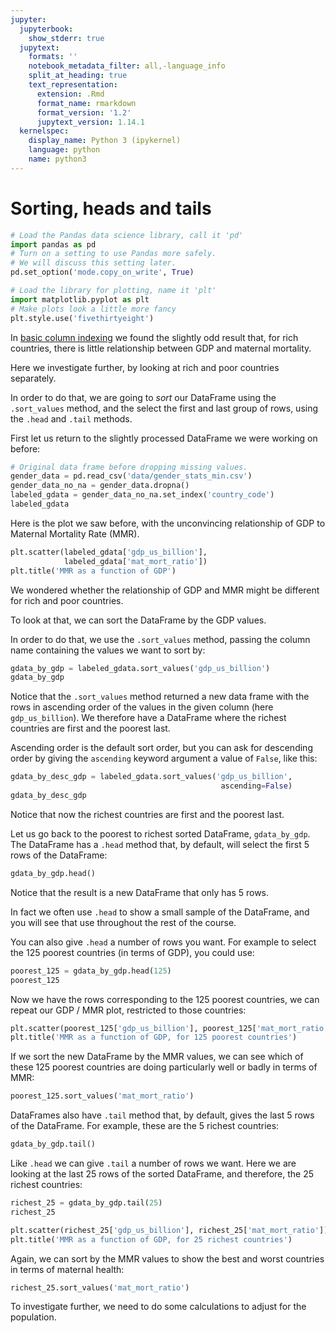 ```yaml
---
jupyter:
  jupyterbook:
    show_stderr: true
  jupytext:
    formats: ''
    notebook_metadata_filter: all,-language_info
    split_at_heading: true
    text_representation:
      extension: .Rmd
      format_name: rmarkdown
      format_version: '1.2'
      jupytext_version: 1.14.1
  kernelspec:
    display_name: Python 3 (ipykernel)
    language: python
    name: python3
---
```


# Sorting, heads and tails

```python
# Load the Pandas data science library, call it 'pd'
import pandas as pd
# Turn on a setting to use Pandas more safely.
# We will discuss this setting later.
pd.set_option('mode.copy_on_write', True)

# Load the library for plotting, name it 'plt'
import matplotlib.pyplot as plt
# Make plots look a little more fancy
plt.style.use('fivethirtyeight')
```

In [basic column indexing](df_basic_col_indexing.Rmd) we found the slightly odd
result that, for rich countries, there is little relationship between GDP and
maternal mortality.

Here we investigate further, by looking at rich and poor countries separately.

In order to do that, we are going to *sort* our DataFrame using the
`.sort_values` method, and the select the first and last group of rows, using
the `.head` and `.tail` methods.

First let us return to the slightly processed DataFrame we were working on before:

```python
# Original data frame before dropping missing values.
gender_data = pd.read_csv('data/gender_stats_min.csv')
gender_data_no_na = gender_data.dropna()
labeled_gdata = gender_data_no_na.set_index('country_code')
labeled_gdata
```

Here is the plot we saw before, with the unconvincing relationship of GDP to
Maternal Mortality Rate (MMR).

```python
plt.scatter(labeled_gdata['gdp_us_billion'],
            labeled_gdata['mat_mort_ratio'])
plt.title('MMR as a function of GDP')
```

We wondered whether the relationship of GDP and MMR might be different for rich and poor countries.

To look at that, we can sort the DataFrame by the GDP values.

In order to do that, we use the `.sort_values` method, passing the column name containing the values we want to sort by:

```python
gdata_by_gdp = labeled_gdata.sort_values('gdp_us_billion')
gdata_by_gdp
```

Notice that the `.sort_values` method returned a new data frame with the rows
in ascending order of the values in the given column (here `gdp_us_billion`).
We therefore have a DataFrame where the richest countries are first and the
poorest last.

Ascending order is the default sort order, but you can ask for descending order by giving the `ascending` keyword argument a value of `False`, like this:

```python
gdata_by_desc_gdp = labeled_gdata.sort_values('gdp_us_billion',
                                               ascending=False)
gdata_by_desc_gdp
```

Notice that now the richest countries are first and the poorest last.

Let us go back to the poorest to richest sorted DataFrame, `gdata_by_gdp`.  The DataFrame has a `.head` method that, by default, will select the first 5 rows of the DataFrame:

```python
gdata_by_gdp.head()
```

Notice that the result is a new DataFrame that only has 5 rows.

In fact we often use `.head` to show a small sample of the DataFrame, and you will see that use throughout the rest of the course.

You can also give `.head` a number of rows you want.  For example to select the
125 poorest countries (in terms of GDP), you could use:

```python
poorest_125 = gdata_by_gdp.head(125)
poorest_125
```

Now we have the rows corresponding to the 125 poorest countries, we can repeat our GDP / MMR plot, restricted to those countries:

```python
plt.scatter(poorest_125['gdp_us_billion'], poorest_125['mat_mort_ratio'])
plt.title('MMR as a function of GDP, for 125 poorest countries')
```

If we sort the new DataFrame by the MMR values, we can see which of these 125
poorest countries are doing particularly well or badly in terms of MMR:

```python
poorest_125.sort_values('mat_mort_ratio')
```

DataFrames also have `.tail` method that, by default, gives the last 5 rows of the DataFrame.  For example, these are the 5 richest countries:

```python
gdata_by_gdp.tail()
```

Like `.head` we can give `.tail` a number of rows we want.  Here we are looking at the last 25 rows of the sorted DataFrame, and therefore, the 25 richest countries:

```python
richest_25 = gdata_by_gdp.tail(25)
richest_25
```

```python
plt.scatter(richest_25['gdp_us_billion'], richest_25['mat_mort_ratio'])
plt.title('MMR as a function of GDP, for 25 richest countries')
```

Again, we can sort by the MMR values to show the best and worst countries in terms of maternal health:

```python
richest_25.sort_values('mat_mort_ratio')
```

To investigate further, we need to do some calculations to adjust for the
population.
